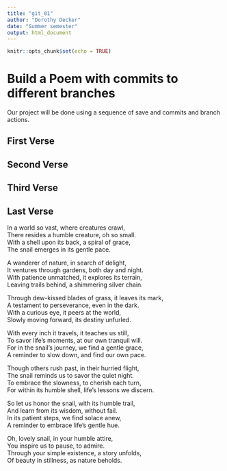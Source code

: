 ```yaml
---
title: "git_01"
author: "Dorothy Decker"
date: "Summer semester"
output: html_document
---
```


```r
knitr::opts_chunk$set(echo = TRUE)
```
# Build a Poem with commits to different branches
Our project will be done using a sequence of save and commits and branch actions.
<!-- Do not modify or change any text in "!--" bracketed areas such as this --- these are instructions to
you, if you change any of this the git program will notice it and compromise your git merging strategy !-->

## First Verse 
<!--Put the first five lines of a poem by Lewis Carrol in this section!-->

## Second Verse
<!--Put the first five lines of a poem by Robert Frost here!-->

## Third Verse
<!--Put the first two verses of The Walrus and the Carpenter here!-->

## Last Verse
<!--Put a short poem you created using chatGPT of 20 to 30 lines,here!-->
In a world so vast, where creatures crawl,  
There resides a humble creature, oh so small.  
With a shell upon its back, a spiral of grace,  
The snail emerges in its gentle pace.  
  
A wanderer of nature, in search of delight,  
It ventures through gardens, both day and night.  
With patience unmatched, it explores its terrain,  
Leaving trails behind, a shimmering silver chain.  
  
Through dew-kissed blades of grass, it leaves its mark,  
A testament to perseverance, even in the dark.  
With a curious eye, it peers at the world,  
Slowly moving forward, its destiny unfurled.  
  
With every inch it travels, it teaches us still,  
To savor life's moments, at our own tranquil will.  
For in the snail's journey, we find a gentle grace,   
A reminder to slow down, and find our own pace.  
  
Though others rush past, in their hurried flight,  
The snail reminds us to savor the quiet night.  
To embrace the slowness, to cherish each turn,  
For within its humble shell, life's lessons we discern.  
  
So let us honor the snail, with its humble trail,  
And learn from its wisdom, without fail.  
In its patient steps, we find solace anew,  
A reminder to embrace life's gentle hue.  
  
Oh, lovely snail, in your humble attire,  
You inspire us to pause, to admire.  
Through your simple existence, a story unfolds,  
Of beauty in stillness, as nature beholds.  
  